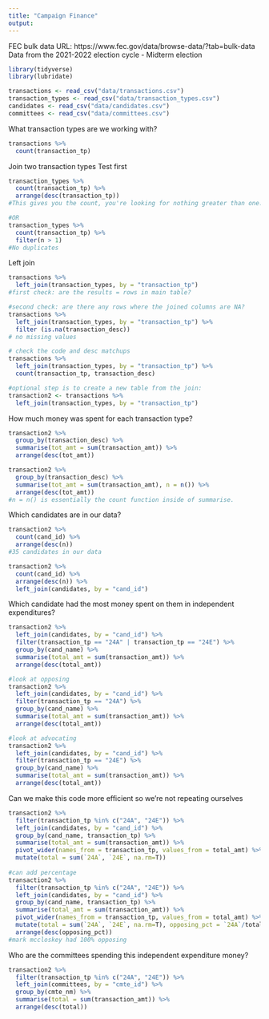 ```yaml
---
title: "Campaign Finance"
output: 
---
```


FEC bulk data URL: https://www.fec.gov/data/browse-data/?tab=bulk-data
Data from the 2021-2022 election cycle - Midterm election

```r
library(tidyverse)
library(lubridate)
```

```r
transactions <- read_csv("data/transactions.csv")
transaction_types <- read_csv("data/transaction_types.csv")
candidates <- read_csv("data/candidates.csv")
committees <- read_csv("data/committees.csv")
```

What transaction types are we working with?
```r
transactions %>% 
  count(transaction_tp)
```

Join two transaction types
Test first
```r
transaction_types %>% 
  count(transaction_tp) %>% 
  arrange(desc(transaction_tp))
#This gives you the count, you're looking for nothing greater than one.

#OR 
transaction_types %>% 
  count(transaction_tp) %>% 
  filter(n > 1)
#No duplicates 
```

Left join
```r
transactions %>% 
  left_join(transaction_types, by = "transaction_tp")
#first check: are the results = rows in main table?

#second check: are there any rows where the joined columns are NA?
transactions %>% 
  left_join(transaction_types, by = "transaction_tp") %>% 
  filter (is.na(transaction_desc))
# no missing values 

# check the code and desc matchups
transactions %>% 
  left_join(transaction_types, by = "transaction_tp") %>% 
  count(transaction_tp, transaction_desc)

#optional step is to create a new table from the join: 
transaction2 <- transactions %>% 
  left_join(transaction_types, by = "transaction_tp")
```

How much money was spent for each transaction type?
```r
transaction2 %>% 
  group_by(transaction_desc) %>% 
  summarise(tot_amt = sum(transaction_amt)) %>% 
  arrange(desc(tot_amt))

transaction2 %>% 
  group_by(transaction_desc) %>% 
  summarise(tot_amt = sum(transaction_amt), n = n()) %>% 
  arrange(desc(tot_amt))
#n = n() is essentially the count function inside of summarise.
```

Which candidates are in our data?
```r
transaction2 %>% 
  count(cand_id) %>% 
  arrange(desc(n))
#35 candidates in our data

transaction2 %>% 
  count(cand_id) %>% 
  arrange(desc(n)) %>% 
  left_join(candidates, by = "cand_id")

```

Which candidate had the most money spent on them in independent expenditures?
```r
transaction2 %>% 
  left_join(candidates, by = "cand_id") %>% 
  filter(transaction_tp == "24A" | transaction_tp == "24E") %>% 
  group_by(cand_name) %>% 
  summarise(total_amt = sum(transaction_amt)) %>% 
  arrange(desc(total_amt))
```

```r
#look at opposing
transaction2 %>% 
  left_join(candidates, by = "cand_id") %>% 
  filter(transaction_tp == "24A") %>% 
  group_by(cand_name) %>% 
  summarise(total_amt = sum(transaction_amt)) %>% 
  arrange(desc(total_amt))

#look at advocating
transaction2 %>% 
  left_join(candidates, by = "cand_id") %>% 
  filter(transaction_tp == "24E") %>% 
  group_by(cand_name) %>% 
  summarise(total_amt = sum(transaction_amt)) %>% 
  arrange(desc(total_amt))
```

Can we make this code more efficient so we're not repeating ourselves
```r
transaction2 %>% 
  filter(transaction_tp %in% c("24A", "24E")) %>% 
  left_join(candidates, by = "cand_id") %>% 
  group_by(cand_name, transaction_tp) %>% 
  summarise(total_amt = sum(transaction_amt)) %>% 
  pivot_wider(names_from = transaction_tp, values_from = total_amt) %>% 
  mutate(total = sum(`24A`, `24E`, na.rm=T))
 
#can add percentage
transaction2 %>% 
  filter(transaction_tp %in% c("24A", "24E")) %>% 
  left_join(candidates, by = "cand_id") %>% 
  group_by(cand_name, transaction_tp) %>% 
  summarise(total_amt = sum(transaction_amt)) %>% 
  pivot_wider(names_from = transaction_tp, values_from = total_amt) %>% 
  mutate(total = sum(`24A`, `24E`, na.rm=T), opposing_pct = `24A`/total) %>% 
  arrange(desc(opposing_pct))
#mark mccloskey had 100% opposing 
```

Who are the committees spending this independent expenditure money?
```r
transaction2 %>% 
  filter(transaction_tp %in% c("24A", "24E")) %>% 
  left_join(committees, by = "cmte_id") %>% 
  group_by(cmte_nm) %>% 
  summarise(total = sum(transaction_amt)) %>% 
  arrange(desc(total))
```



